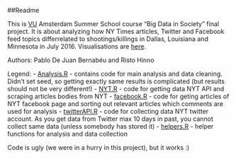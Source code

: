 ##Readme

This is [VU](http://www.vu.nl/en/ "http://www.vu.nl/en/") Amsterdam Summer School course "Big Data in Society" final project. It is about analyzing how NY Times articles, Twitter and Facebook feed topics differrelated to shootings/killings in Dallas, Louisiana and Minnesota in July 2016. Visualisations are [here](http://rristo.github.io/start.html "http://rristo.github.io/start.html").

Authors: Pablo De Juan Bernabéu and Risto Hinno

Legend:
- [Analysis.R](https://github.com/RRisto/Summer-school-course-project/blob/master/Analysis.R "https://github.com/RRisto/Summer-school-course-project/blob/master/Analysis.R") - contains code for main analysis and data cleaning. Didn't set seed, so getting exactly same results is complicated (but results should not be very different!)
- [NYT.R](https://github.com/RRisto/Summer-school-course-project/blob/master/NYT.R "https://github.com/RRisto/Summer-school-course-project/blob/master/NYT.R") - code for getting data NYT API and scraping articles bodies from NYT
- [facebook.R](https://github.com/RRisto/Summer-school-course-project/blob/master/facebook.R "https://github.com/RRisto/Summer-school-course-project/blob/master/facebook.R") - code for geting articles of NYT facebook page and sorting out relevant articles which comments are used for analysis
- [twitterAPI.R](https://github.com/RRisto/Summer-school-course-project/blob/master/twitterAPI.R "https://github.com/RRisto/Summer-school-course-project/blob/master/twitterAPI.R") - code for collecting data NYT twitter account. As you get data from Twitter max 10 days in past, you cannot collect same data (unless somebody has stored it)
- [helpers.R](https://github.com/RRisto/Summer-school-course-project/blob/master/helpers.R "https://github.com/RRisto/Summer-school-course-project/blob/master/helpers.R") - helper functions for analysis and data collection

Code is ugly (we were in a hurry in this project), but it works :)

